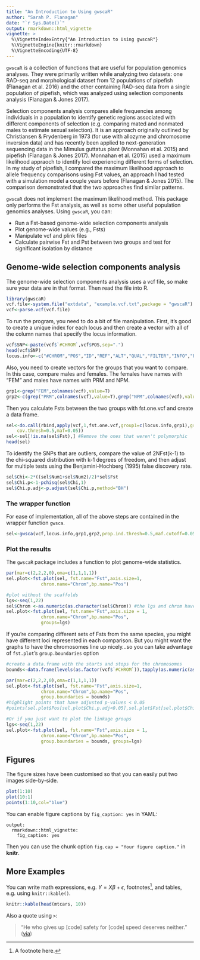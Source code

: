 ```yaml
---
title: "An Introduction to Using gwscaR"
author: "Sarah P. Flanagan"
date: "`r Sys.Date()`"
output: rmarkdown::html_vignette
vignette: >
  %\VignetteIndexEntry{"An Introduction to Using gwscaR"}
  %\VignetteEngine{knitr::rmarkdown}
  %\VignetteEncoding{UTF-8}
---
```


`gwscaR` is a collection of functions that are useful for population genomics analyses. They were primarily written while analyzing two datasets: one RAD-seq and morphological dataset from 12 populations of pipefish (Flanagan et al. 2016) and the other containing RAD-seq data from a single population of pipefish, which was analyzed using selection components analysis (Flanagan & Jones 2017).

Selection components analysis compares allele frequencies among individuals in a population to identify genetic regions associated with different components of selection (e.g. comparing mated and nonmated males to estimate sexual selection). It is an approach originally outlined by Christiansen & Frydenberg in 1973 (for use with allozyme and chromosome inversion data) and has recently been applied to next-generation sequencing data in the Mimulus guttatus plant (Monnahan et al. 2015) and pipefish (Flanagan & Jones 2017). Monnahan et al. (2015) used a maximum likelihood appraoch to identify loci experiencing different forms of selection. In my study of pipefish, I compared the maximum likelihood approach to allele frequency comparisons using Fst values, an approach I had tested with a simulation model a couple years before (Flanagan & Jones 2015). The comparison demonstrated that the two approaches find similar patterns.

`gwscaR` does not implement the maximum likelihood method. This package only performs the Fst analysis, as well as some other useful population genomics analyses. Using `gwscaR`, you can:

- Run a Fst-based genome-wide selection components analysis
- Plot genome-wide values (e.g., Fsts)
- Manipulate vcf and plink files
- Calculate pairwise Fst and Pst between two groups and test for significant isolation by distance


## Genome-wide selection components analysis

The genome-wide selection components analysis uses a vcf file, so make sure your data are in that format. Then read the file into R.

```r
library(gwscaR)
vcf.file<-system.file("extdata", "example.vcf.txt",package = "gwscaR")
vcf<-parse.vcf(vcf.file)
```

To run the program, you need to do a bit of file manipulation. First, it's good to create a unique index for each locus and then create a vector with all of the column names that specify the locus information. 

```r
vcf$SNP<-paste(vcf$`#CHROM`,vcf$POS,sep=".")
head(vcf$SNP)
locus.info<-c("#CHROM","POS","ID","REF","ALT","QUAL","FILTER","INFO","FORMAT","SNP")
```
Also, you need to create vectors for the groups that you want to compare. In this case, compare males and females. The females have names with "FEM" and males have names with PRM and NPM.
```r
grp1<-grep("FEM",colnames(vcf),value=T)
grp2<-c(grep("PRM",colnames(vcf),value=T),grep("NPM",colnames(vcf),value=T))
```

Then you calculate Fsts between the two groups with fst.one.vcf and create a data frame. 
```r
sel<-do.call(rbind,apply(vcf,1,fst.one.vcf,group1=c(locus.info,grp1),group2=c(locus.info,grp2),
    cov.thresh=0.5,maf=0.05))
sel<-sel[!is.na(sel$Fst),] #Remove the ones that weren't polymorphic
head(sel)
```
To identify the SNPs that are outliers, compare the value of 2NFst(k-1) to the chi-squared distribution with k-1 degrees of freedom, and then adjust for multiple tests using the Benjamini-Hochberg (1995) false discovery rate.
```r
sel$Chi<-2*((sel$Num1+sel$Num2)/2)*sel$Fst
sel$Chi.p<-1-pchisq(sel$Chi,1)
sel$Chi.p.adj<-p.adjust(sel$Chi.p,method="BH")
```

### The wrapper function
For ease of implementation, all of the above steps are contained in the wrapper function `gwsca`. 
```r
sel<-gwsca(vcf,locus.info,grp1,grp2,prop.ind.thresh=0.5,maf.cutoff=0.05)
```

### Plot the results

The `gwscaR` package includes a function to plot genome-wide statistics. 

```r
par(mar=c(2,2,2,0),oma=c(1,1,1,1))
sel.plot<-fst.plot(sel, fst.name="Fst",axis.size=1,
             chrom.name="Chrom",bp.name="Pos")

#plot without the scaffolds
lgs<-seq(1,22)
sel$Chrom <-as.numeric(as.character(sel$Chrom)) #the lgs and chrom have to be the same class
sel.plot<-fst.plot(sel, fst.name="Fst",axis.size = 1,
             chrom.name="Chrom",bp.name="Pos",
             groups=lgs)

```


If you're comparing different sets of Fsts from the same species, you might have different loci represented in each comparison. But you might want the graphs to have the chromosomes line up nicely...so you can take advantage of `fst.plot`'s `group.boundaries` option

```r
#create a data.frame with the starts and stops for the chromosomes
bounds<-data.frame(levels(as.factor(vcf$`#CHROM`)),tapply(as.numeric(as.character(vcf$POS)),vcf$`#CHROM`,max))

par(mar=c(2,2,2,0),oma=c(1,1,1,1))
sel.plot<-fst.plot(sel, fst.name="Fst",axis.size=1,
             chrom.name="Chrom",bp.name="Pos",
             group.boundaries = bounds)
#highlight points that have adjusted p-values < 0.05
#points(sel.plot$Pos[sel.plot$Chi.p.adj<0.05],sel.plot$Fst[sel.plot$Chi.p.adj<0.05],col="cornflowerblue",pch=19)

#Or if you just want to plot the linkage groups
lgs<-seq(1,22)
sel.plot<-fst.plot(sel, fst.name="Fst",axis.size = 1,
             chrom.name="Chrom",bp.name="Pos",
             group.boundaries = bounds, groups=lgs)

```

## Figures

The figure sizes have been customised so that you can easily put two images side-by-side. 

```r
plot(1:10)
plot(10:1)
points(1:10,col="blue")
```

You can enable figure captions by `fig_caption: yes` in YAML:

    output:
      rmarkdown::html_vignette:
        fig_caption: yes

Then you can use the chunk option `fig.cap = "Your figure caption."` in **knitr**.

## More Examples

You can write math expressions, e.g. $Y = X\beta + \epsilon$, footnotes^[A footnote here.], and tables, e.g. using `knitr::kable()`.

```r
knitr::kable(head(mtcars, 10))
```

Also a quote using `>`:

> "He who gives up [code] safety for [code] speed deserves neither."
([via](https://twitter.com/hadleywickham/status/504368538874703872))

